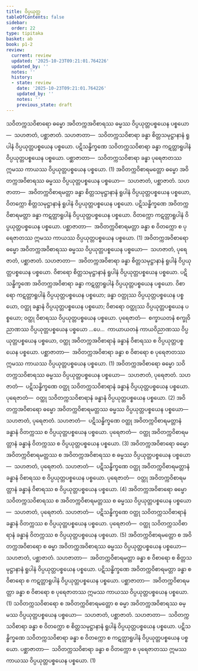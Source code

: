 ```yaml
---
title: ဝိပ္ပယုတ္တ
tableOfContents: false
sidebar:
  order: 22
type: tipitaka
basket: ab
book: p1-2
review:
  current: review
  updated: '2025-10-23T09:21:01.764226'
  updated_by: ''
  notes: ''
  history:
  - state: review
    date: '2025-10-23T09:21:01.764226'
    updated_by: ''
    notes: ''
    previous_state: draft
---
```



<ReviewStatus review={frontmatter.review} showDetails={true} />

<HypothesisAnnotation frontmatter={frontmatter} />

<DynamicBreadcrumb />

<Division number="127" book="p1-2" e="ch" v="37" p="93">

<Paragraph number="554" book="p1-2">
သဝိတက္ကသဝိစာရော ဓမ္မော အဝိတက္ကအဝိစာရဿ ဓမ္မဿ ဝိပ္ပယုတ္တပစ္စယေန ပစ္စယော—  သဟဇာတံ, ပစ္ဆာဇာတံ. <Emphasis>သဟဇာတာ</Emphasis>—  သဝိတက္ကသဝိစာရာ ခန္ဓာ စိတ္တသမုဋ္ဌာနာနံ ရူပါနံ ဝိပ္ပယုတ္တပစ္စယေန ပစ္စယော. ပဋိသန္ဓိက္ခဏေ သဝိတက္ကသဝိစာရာ ခန္ဓာ ကဋတ္တာရူပါနံ ဝိပ္ပယုတ္တပစ္စယေန ပစ္စယော. <Emphasis>ပစ္ဆာဇာတာ</Emphasis>—  သဝိတက္ကသဝိစာရာ ခန္ဓာ ပုရေဇာတဿ ဣမဿ ကာယဿ ဝိပ္ပယုတ္တပစ္စယေန ပစ္စယော. (1)
</Paragraph>

<Paragraph number="555" book="p1-2">
အဝိတက္ကဝိစာရမတ္တော ဓမ္မော အဝိတက္ကအဝိစာရဿ ဓမ္မဿ ဝိပ္ပယုတ္တပစ္စယေန ပစ္စယော—  သဟဇာတံ, ပစ္ဆာဇာတံ. <Emphasis>သဟဇာတာ</Emphasis>—  အဝိတက္ကဝိစာရမတ္တာ ခန္ဓာ စိတ္တသမုဋ္ဌာနာနံ ရူပါနံ ဝိပ္ပယုတ္တပစ္စယေန ပစ္စယော, ဝိတက္ကော စိတ္တသမုဋ္ဌာနာနံ ရူပါနံ ဝိပ္ပယုတ္တပစ္စယေန ပစ္စယော. ပဋိသန္ဓိက္ခဏေ အဝိတက္ကဝိစာရမတ္တာ ခန္ဓာ ကဋတ္တာရူပါနံ ဝိပ္ပယုတ္တပစ္စယေန ပစ္စယော. ဝိတက္ကော ကဋတ္တာရူပါနံ ဝိပ္ပယုတ္တပစ္စယေန ပစ္စယော. <Emphasis>ပစ္ဆာဇာတာ</Emphasis>—  အဝိတက္ကဝိစာရမတ္တာ ခန္ဓာ စ ဝိတက္ကော စ ပုရေဇာတဿ ဣမဿ ကာယဿ ဝိပ္ပယုတ္တပစ္စယေန ပစ္စယော. (1)
</Paragraph>

</Division>
<Division number="128" book="p1-2" e="ch" v="37" p="93">

<Paragraph number="556" book="p1-2">
အဝိတက္ကအဝိစာရော ဓမ္မော အဝိတက္ကအဝိစာရဿ ဓမ္မဿ ဝိပ္ပယုတ္တပစ္စယေန ပစ္စယော—  သဟဇာတံ, ပုရေဇာတံ, ပစ္ဆာဇာတံ. <Emphasis>သဟဇာတာ</Emphasis>—  အဝိတက္ကအဝိစာရာ ခန္ဓာ စိတ္တသမုဋ္ဌာနာနံ ရူပါနံ ဝိပ္ပယုတ္တပစ္စယေန ပစ္စယော. ဝိစာရော စိတ္တသမုဋ္ဌာနာနံ ရူပါနံ ဝိပ္ပယုတ္တပစ္စယေန ပစ္စယော. ပဋိသန္ဓိက္ခဏေ အဝိတက္ကအဝိစာရာ ခန္ဓာ ကဋတ္တာရူပါနံ ဝိပ္ပယုတ္တပစ္စယေန ပစ္စယော. ဝိစာရော ကဋတ္တာရူပါနံ ဝိပ္ပယုတ္တပစ္စယေန ပစ္စယော; ခန္ဓာ ဝတ္ထုဿ ဝိပ္ပယုတ္တပစ္စယေန ပစ္စယော, ဝတ္ထု ခန္ဓာနံ ဝိပ္ပယုတ္တပစ္စယေန ပစ္စယော; ဝိစာရော ဝတ္ထုဿ ဝိပ္ပယုတ္တပစ္စယေန ပစ္စယော; ဝတ္ထု ဝိစာရဿ ဝိပ္ပယုတ္တပစ္စယေန ပစ္စယော. <Emphasis>ပုရေဇာတံ</Emphasis>—  စက္ခာယတနံ စက္ခုဝိညာဏဿ ဝိပ္ပယုတ္တပစ္စယေန ပစ္စယော …ပေ…  ကာယာယတနံ ကာယဝိညာဏဿ ဝိပ္ပယုတ္တပစ္စယေန ပစ္စယော, ဝတ္ထု အဝိတက္ကအဝိစာရာနံ ခန္ဓာနံ ဝိစာရဿ စ ဝိပ္ပယုတ္တပစ္စယေန ပစ္စယော. <Emphasis>ပစ္ဆာဇာတာ</Emphasis>—  အဝိတက္ကအဝိစာရာ ခန္ဓာ စ ဝိစာရော စ ပုရေဇာတဿ ဣမဿ ကာယဿ ဝိပ္ပယုတ္တပစ္စယေန ပစ္စယော. (1)
</Paragraph>

<Paragraph number="557" book="p1-2">
အဝိတက္ကအဝိစာရော ဓမ္မော သဝိတက္ကသဝိစာရဿ ဓမ္မဿ ဝိပ္ပယုတ္တပစ္စယေန ပစ္စယော—  သဟဇာတံ, ပုရေဇာတံ. <Emphasis>သဟဇာတံ</Emphasis>—  ပဋိသန္ဓိက္ခဏေ ဝတ္ထု သဝိတက္ကသဝိစာရာနံ ခန္ဓာနံ ဝိပ္ပယုတ္တပစ္စယေန ပစ္စယော. <Emphasis>ပုရေဇာတံ</Emphasis>—  ဝတ္ထု သဝိတက္ကသဝိစာရာနံ ခန္ဓာနံ ဝိပ္ပယုတ္တပစ္စယေန ပစ္စယော. (2)
</Paragraph>

<Paragraph number="558" book="p1-2">
အဝိတက္ကအဝိစာရော ဓမ္မော အဝိတက္ကဝိစာရမတ္တဿ ဓမ္မဿ ဝိပ္ပယုတ္တပစ္စယေန ပစ္စယော—  သဟဇာတံ, ပုရေဇာတံ. <Emphasis>သဟဇာတံ</Emphasis>—  ပဋိသန္ဓိက္ခဏေ ဝတ္ထု အဝိတက္ကဝိစာရမတ္တာနံ ခန္ဓာနံ ဝိတက္ကဿ စ ဝိပ္ပယုတ္တပစ္စယေန ပစ္စယော. <Emphasis>ပုရေဇာတံ</Emphasis>—  ဝတ္ထု အဝိတက္ကဝိစာရမတ္တာနံ ခန္ဓာနံ ဝိတက္ကဿ စ ဝိပ္ပယုတ္တပစ္စယေန ပစ္စယော. (3)
</Paragraph>

<Paragraph number="559" book="p1-2">
အဝိတက္ကအဝိစာရော ဓမ္မော အဝိတက္ကဝိစာရမတ္တဿ စ အဝိတက္ကအဝိစာရဿ စ ဓမ္မဿ ဝိပ္ပယုတ္တပစ္စယေန ပစ္စယော—  သဟဇာတံ, ပုရေဇာတံ. <Emphasis>သဟဇာတံ</Emphasis>—  ပဋိသန္ဓိက္ခဏေ ဝတ္ထု အဝိတက္ကဝိစာရမတ္တာနံ ခန္ဓာနံ ဝိစာရဿ စ ဝိပ္ပယုတ္တပစ္စယေန ပစ္စယော. <Emphasis>ပုရေဇာတံ</Emphasis>—  ဝတ္ထု အဝိတက္ကဝိစာရမတ္တာနံ ခန္ဓာနံ ဝိစာရဿ စ ဝိပ္ပယုတ္တပစ္စယေန ပစ္စယော. (4)
</Paragraph>

<Paragraph number="560" book="p1-2">
အဝိတက္ကအဝိစာရော ဓမ္မော သဝိတက္ကသဝိစာရဿ စ အဝိတက္ကဝိစာရမတ္တဿ စ ဓမ္မဿ ဝိပ္ပယုတ္တပစ္စယေန ပစ္စယော—  သဟဇာတံ, ပုရေဇာတံ. <Emphasis>သဟဇာတံ</Emphasis>—  ပဋိသန္ဓိက္ခဏေ ဝတ္ထု သဝိတက္ကသဝိစာရာနံ ခန္ဓာနံ ဝိတက္ကဿ စ ဝိပ္ပယုတ္တပစ္စယေန ပစ္စယော. <Emphasis>ပုရေဇာတံ</Emphasis>—  ဝတ္ထု သဝိတက္ကသဝိစာရာနံ ခန္ဓာနံ ဝိတက္ကဿ စ ဝိပ္ပယုတ္တပစ္စယေန ပစ္စယော. (5)
</Paragraph>

</Division>
<Division number="129" book="p1-2" e="ch" v="37" p="95">

<Paragraph number="561" book="p1-2">
အဝိတက္ကဝိစာရမတ္တော စ အဝိတက္ကအဝိစာရော စ ဓမ္မာ အဝိတက္ကအဝိစာရဿ ဓမ္မဿ ဝိပ္ပယုတ္တပစ္စယေန ပစ္စယော—  သဟဇာတံ, ပစ္ဆာဇာတံ. <Emphasis>သဟဇာတာ</Emphasis>—  အဝိတက္ကဝိစာရမတ္တာ ခန္ဓာ စ ဝိစာရော စ စိတ္တသမုဋ္ဌာနာနံ ရူပါနံ ဝိပ္ပယုတ္တပစ္စယေန ပစ္စယော. ပဋိသန္ဓိက္ခဏေ အဝိတက္ကဝိစာရမတ္တာ ခန္ဓာ စ ဝိစာရော စ ကဋတ္တာရူပါနံ ဝိပ္ပယုတ္တပစ္စယေန ပစ္စယော. <Emphasis>ပစ္ဆာဇာတာ</Emphasis>—  အဝိတက္ကဝိစာရမတ္တာ ခန္ဓာ စ ဝိစာရော စ ပုရေဇာတဿ ဣမဿ ကာယဿ ဝိပ္ပယုတ္တပစ္စယေန ပစ္စယော. (1)
</Paragraph>

<Paragraph number="562" book="p1-2">
သဝိတက္ကသဝိစာရော စ အဝိတက္ကဝိစာရမတ္တော စ ဓမ္မာ အဝိတက္ကအဝိစာရဿ ဓမ္မဿ ဝိပ္ပယုတ္တပစ္စယေန ပစ္စယော—  သဟဇာတံ, ပစ္ဆာဇာတံ. <Emphasis>သဟဇာတာ</Emphasis>—  သဝိတက္ကသဝိစာရာ ခန္ဓာ စ ဝိတက္ကော စ စိတ္တသမုဋ္ဌာနာနံ ရူပါနံ ဝိပ္ပယုတ္တပစ္စယေန ပစ္စယော. ပဋိသန္ဓိက္ခဏေ သဝိတက္ကသဝိစာရာ ခန္ဓာ စ ဝိတက္ကော စ ကဋတ္တာရူပါနံ ဝိပ္ပယုတ္တပစ္စယေန ပစ္စယော. <Emphasis>ပစ္ဆာဇာတာ</Emphasis>—  သဝိတက္ကသဝိစာရာ ခန္ဓာ စ ဝိတက္ကော စ ပုရေဇာတဿ ဣမဿ ကာယဿ ဝိပ္ပယုတ္တပစ္စယေန ပစ္စယော. (1)
</Paragraph>
</Division>